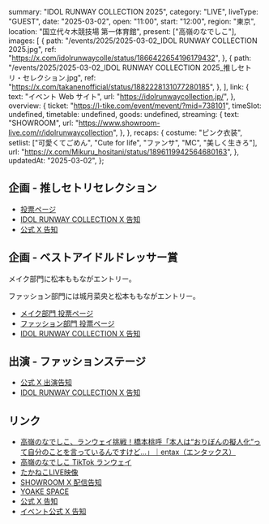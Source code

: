  summary: "IDOL RUNWAY COLLECTION 2025",
  category: "LIVE",
  liveType: "GUEST",
  date: "2025-03-02",
  open: "11:00",
  start: "12:00",
  region: "東京",
  location: "国立代々木競技場 第一体育館",
  present: ["高嶺のなでしこ"],
  images: [
    {
      path: "/events/2025/2025-03-02_IDOL RUNWAY COLLECTION 2025.jpg",
      ref: "https://x.com/idolrunwaycolle/status/1866422654196179432",
    },
    {
      path: "/events/2025/2025-03-02_IDOL RUNWAY COLLECTION 2025_推しセトリ・セレクション.jpg",
      ref: "https://x.com/takanenofficial/status/1882228131077280185",
    },
  ],
  link: {
    text: "イベント Web サイト",
    url: "https://idolrunwaycollection.jp/",
  },
  overview: {
    ticket: "https://l-tike.com/event/mevent/?mid=738101",
    timeSlot: undefined,
    timetable: undefined,
    goods: undefined,
    streaming: {
      text: "SHOWROOM",
      url: "https://www.showroom-live.com/r/idolrunwaycollection",
    },
  },
  recaps: {
    costume: "ピンク衣装",
    setlist: ["可愛くてごめん", "Cute for life", "ファンサ", "MC", "美しく生きろ"],
    url: "https://x.com/Mikuru_hositani/status/1896119942564680163",
  },
  updatedAt: "2025-03-02",
};

## 企画 - 推しセトリセレクション

- [投票ページ](https://yoake-space.jp/ja/contest/C00041)
- [IDOL RUNWAY COLLECTION X 告知](https://x.com/idolrunwaycolle/status/1882225593892381013)
- [公式 X 告知](https://x.com/takanenofficial/status/1882228131077280185)

## 企画 - ベストアイドルドレッサー賞

メイク部門に松本ももながエントリー。

ファッション部門には城月菜央と松本ももながエントリー。

- [メイク部門 投票ページ](https://yoake-space.jp/ja/contest/C00044)
- [ファッション部門 投票ページ](https://yoake-space.jp/ja/contest/C00045)
- [IDOL RUNWAY COLLECTION X 告知](https://x.com/idolrunwaycolle/status/1882229608193671559)

## 出演 - ファッションステージ

- [公式 X 出演告知](https://x.com/takanenofficial/status/1889974042435928362)
- [IDOL RUNWAY COLLECTION X 告知](https://x.com/idolrunwaycolle/status/1889965115761729672)

## リンク

- [高嶺のなでしこ、ランウェイ挑戦！橋本桃呼「本人は“おりぼんの擬人化”って自分のことを言っているんですけど…」｜entax（エンタックス）](https://www.entax.news/post/202503211900.html)
- [高嶺のなでしこ TikTok ランウェイ](https://www.tiktok.com/@takanenofficial/video/7477156686470434055)
- [たかねこLIVE映像](https://x.com/takanenofficial/status/1896093951855378581)
- [SHOWROOM X 配信告知](https://x.com/SHOWROOM_jp/status/1896017616684343757)
- [YOAKE SPACE](https://yoake-space.jp)
- [公式 X 告知](https://x.com/takanenofficial/status/1866423903431819731)
- [イベント公式 X 告知](https://x.com/idolrunwaycolle/status/1866422654196179432)
